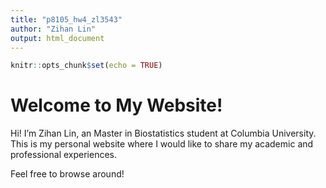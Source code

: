 ```yaml
---
title: "p8105_hw4_zl3543"
author: "Zihan Lin"
output: html_document
---
```


```r
knitr::opts_chunk$set(echo = TRUE)
```

# Welcome to My Website!

Hi! I'm Zihan Lin, an Master in Biostatistics student at Columbia University. 
This is my personal website where I would like to share my academic and professional experiences.



Feel free to browse around!